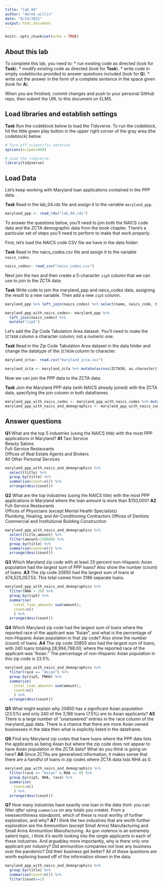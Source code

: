 ```yaml
---
title: "lab_04"
author: "derek willis"
date: "8/24/2021"
output: html_document
---
```


```r
knitr::opts_chunk$set(echo = TRUE)
```

## About this lab

To complete this lab, you need to:
* run existing code as directed (look for **Task**).
* modify existing code as directed (look for **Task**).
* write code in empty codeblocks provided to answer questions included (look for **Q**).
* write out the answer in the form of a complete sentence in the space given (look for **A**).

When you are finished, commit changes and push to your personal GitHub repo, then submit the URL to this document on ELMS.

## Load libraries and establish settings

**Task** Run the codeblock below to load the Tidyverse. To run the codeblock, hit the little green play button in the upper right corner of the gray area (the codeblock) below.

```r
# Turn off scientific notation
options(scipen=999)

# Load the tidyverse.
library(tidyverse)
```

## Load Data

Let's keep working with Maryland loan applications contained in the PPP data.

**Task** Read in the lab_04.rds file and assign it to the variable `maryland_ppp`.

```r
maryland_ppp <- read_rds("lab_04.rds")
```

To answer the questions below, you'll need to join both the NAICS code data and the ZCTA demographic data from the book chapter. There's a particular set of steps you'll need to perform to make that work properly.

First, let's load the NAICS code CSV file we have in the data folder:

**Task** Read in the naics_codes.csv file and assign it to the variable `naics_codes`.

```r
naics_codes<- read_csv("naics_codes.csv")
```

Next join the two and then create a 5-character `zip5` column that we can use to join to the ZCTA data:

**Task** Write code to join the maryland_ppp and naics_codes data, assigning the result to a new variable. Then add a new `zip5` column.

```r
maryland_ppp %>% left_join(naics_codes) %>% select(name, naics_code, title)

maryland_ppp_with_naics_codes<- maryland_ppp %>% 
  left_join(naics_codes) %>% 
  mutate("zip5")
```

Let's add the Zip Code Tabulation Area dataset. You'll need to make the `ZCTA5N` column a character column, not a numeric one:

**Task** Read in the Zip Code Tabulation Area dataset in the data folder and change the datatype of the `ZCTA5N` column to character.

```r
maryland_zcta<- read.csv("maryland_zcta.csv")

maryland_zcta <- maryland_zcta %>% mutate(across(ZCTA5N, as.character))
```

Now we can join the PPP data to the ZCTA data:

**Task** Join the Maryland PPP data (with NAICS already joined) with the ZCTA data, specifying the join column in both dataframes.

```r
maryland_ppp_with_naics_codes <- maryland_ppp_with_naics_codes %>% mutate(zip5 = str_sub(zip, 1, 5))
maryland_ppp_with_naics_and_demographics <- maryland_ppp_with_naics_codes %>% left_join(maryland_zcta, by=c("zip5"="ZCTA5N"))
```

## Answer questions

**Q1** What are the top 5 industries (using the NAICS title) with the most PPP applications in Maryland?
**A1** 
Taxi Service	
Beauty Salons	
Full-Service Restaurants	
Offices of Real Estate Agents and Brokers	
All Other Personal Services

```r
maryland_ppp_with_naics_and_demographics %>%
  select(title) %>%
  group_by(title) %>% 
  summarise(count=n()) %>% 
  arrange(desc(count))
```

**Q2** What are the top industries (using the NAICS title) with the most PPP applications in Maryland where the loan amount is more than $150,000?
**A2** 	
Full-Service Restaurants	
Offices of Physicians (except Mental Health Specialists)	
Plumbing, Heating, and Air-Conditioning Contractors	
Offices of Dentists	
Commercial and Institutional Building Construction

```r
maryland_ppp_with_naics_and_demographics %>%
  select(title,amount) %>%
  filter(amount>150000) %>% 
  group_by(title) %>% 
  summarise(count=n()) %>% 
  arrange(desc(count))

```

**Q3** Which Maryland zip code with at least 20 percent non-Hispanic Asian population had the largest sum of PPP loans? Also show the number (count) of loans.
**A3** The zip code 20850 had the largest sum of loans at 474,525,057.53. This total comes from 3186	separate loans.

```r
maryland_ppp_with_naics_and_demographics %>%
  filter(NHA > 20) %>% 
  group_by(zip5) %>% 
  summarise(
    total_loan_amount= sum(amount),
    count=n()
    ) %>% 
  arrange(desc(count))

```

**Q4** Which Maryland zip code had the largest sum of loans where the reported race of the applicant was "Asian", and what is the percentage of non-Hispanic Asian population in that zip code? Also show the number (count) of loans.
**A4** The zip code 20850	also had the largest sum of loans, with 240 loans totaling 28,994,798.00, where the reported race of the applicant was "Asian." The percentage of non-Hispanic Asian population in this zip code is 23.5%.

```r
maryland_ppp_with_naics_and_demographics %>%
  filter(race == "Asian") %>% 
  group_by(zip5, PNHA) %>% 
  summarise(
    total_loan_amount= sum(amount),
    count=n()
    ) %>% 
  arrange(desc(count))

```

**Q5** What might explain why 20850 has a significant Asian population (23.5%) and only 240 of the 3,186 loans (7.5%) are to Asian applicants?
**A5** There is a large number of "unanswered" entries in the race column of the maryland_ppp data. There is a chance that there are more Asian owned businesses in the data then what is explicitly listed in the dataframe. 


**Q6** Find any Maryland zip codes that have loans where the PPP data lists the applicants as being Asian but where the zip code does not appear to have Asian population in the ZCTA data? What do you think is going on here?
**A6** Since ZCTAs are generalized information, it makes sense that there are a handful of loans in zip codes where ZCTA data lists NHA as 0.

```r
maryland_ppp_with_naics_and_demographics %>%
  filter(race == "Asian" & NHA == 0) %>% 
  group_by(zip5, NHA, race) %>% 
  summarise(
    count=n()
    ) %>% 
  arrange(desc(count))

```

**Q7** How many industries have exactly one loan in the data (hint: you can filter _after_ using `summarise` on any totals you create). From a newsworthiness standpoint, which of these is most worthy of further exploration, and why?
**A7** I think the two industries that are worth further exploration are the Ammunition (except Small Arms) Manufacturing and Small Arms Ammunition Manufacturing. As gun violence is an extremely salient topic, I think it's worth looking into the single applicants in each of these industries. And arguabley more importantly, why is there only one applicant per industry? Did ammunition companies not lose any business over the pandemic? Did their business get better? All of these questions are worth exploring based off of the information shown in the data. 

```r
maryland_ppp_with_naics_and_demographics %>%
  group_by(title) %>% 
  summarise(count=n()) %>% 
  filter(count==1)
```
